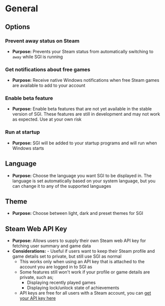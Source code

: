 

# General

## Options

### Prevent away status on Steam

- **Purpose:** Prevents your Steam status from automatically switching to `away` while SGI is running

### Get notifications about free games

- **Purpose:** Receive native Windows notifications when free Steam games are available to add to your account

### Enable beta feature

- **Purpose:** Enable beta features that are not yet available in the stable version of SGI. These features are still in development and may not work as expected. Use at your own risk

### Run at startup

- **Purpose:** SGI will be added to your startup programs and will run when Windows starts

## Language

- **Purpose:** Choose the language you want SGI to be displayed in. The language is set automatically based on your system language, but you can change it to any of the supported languages

## Theme

- **Purpose:** Choose between light, dark and preset themes for SGI

## Steam Web API Key

- **Purpose:** Allows users to supply their own Steam web API key for fetching user summary and game data
- **Considerations:** - Useful if users want to keep their Steam profile and game details set to private, but still use SGI as normal
    - This works only when using an API key that is attached to the account you are logged in to SGI as
    - Some features still won't work if your profile or game details are private, such as;
        - Displaying recently played games
        - Displaying lock/unlock state of achievements
    - API keys are free for all users with a Steam account, you can [get your API key here](https://steamcommunity.com/dev/apikey)